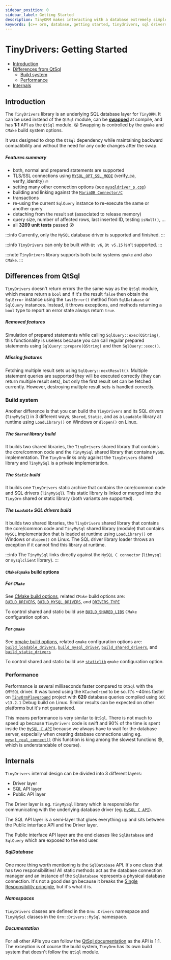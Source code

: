 ```yaml
---
sidebar_position: 0
sidebar_label: Getting Started
description: TinyORM makes interacting with a database extremely simple using raw SQL, a fluent query builder, and the TinyORM. It provides first-party support for four databases MySQL/MariaDB, PostgreSQL, and SQLite.
keywords: [c++ orm, database, getting started, tinydrivers, sql drivers]
---
```


# TinyDrivers: Getting Started

- [Introduction](#introduction)
- [Differences from QtSql](#differences-from-qtsql)
  - [Build system](#build-system)
  - [Performance](#performance)
- [Internals](#internals)

## Introduction

The `TinyDrivers` library is an underlying SQL database layer for `TinyORM`. It can be used instead of the `QtSql` module, can be <u>__swapped__</u> at compile, and has __1:1__ API as the `QtSql` module. 😮 Swapping is controlled by the `qmake` and `CMake` build system options.

It was designed to drop the `QtSql` dependency while maintaining backward compatibility and without the need for any code changes after the swap.

##### Features summary

 - both, normal and prepared statements are supported
 - TLS/SSL connections using [`MYSQL_OPT_SSL_MODE`](https://dev.mysql.com/doc/c-api/en/mysql-options.html) (verify_ca, verify_identity) 🔥
 - setting many other connection options (see [`mysqldriver_p.cpp`](https://github.com/silverqx/TinyORM/blob/main/drivers/mysql/src/orm/drivers/mysql/mysqldriver_p.cpp))
 - building and linking against the [`MariaDB Connector/C`](https://mariadb.com/kb/en/mariadb-connector-c/)
 - transactions
 - re-using the current `SqlQuery` instance to re-execute the same or another query
 - detaching from the result set (associated to release memory)
 - query size, number of affected rows, last inserted ID, testing `isNull()`, ...
 - all __3269 unit tests__ passed 😮

:::info
Currently, only the `MySQL` database driver is supported and finished.
:::

:::info
`TinyDrivers` can only be built with `Qt v6`, `Qt v5.15` isn't supported.
:::

:::note
`TinyDrivers` library supports both build systems `qmake` and also `CMake`.
:::

## Differences from QtSql

`TinyDrivers` doesn't return errors the the same way as the `QtSql` module, which means return a `bool` and if it's the result `false` then obtain the `SqlError` instance using the `lastError()` method from `SqlDatabase` or `SqlQuery` instances. Instead, it throws exceptions, and methods returning a `bool` type to report an error state always return `true`.

##### Removed features

Simulation of prepared statements while calling `SqlQuery::exec(QString)`, this functionality is useless because you can call regular prepared statements using `SqlQuery::prepare(QString)` and then `SqlQuery::exec()`.

##### Missing features

Fetching multiple result sets using `SqlQuery::nextResult()`. Multiple statement queries are supported they will be executed correctly (they can return multiple result sets), but only the first result set can be fetched currently. However, destroying multiple result sets is handled correctly.

### Build system

Another difference is that you can build the `TinyDrivers` and its SQL drivers (`TinyMySql`) in 3 different ways; `Shared`, `Static`, and as a `Loadable` library at runtime using `LoadLibrary()` on Windows or `dlopen()` on Linux.

##### The `Shared` library build

It builds two shared libraries, the `TinyDrivers` shared library that contains the core/common code and the `TinyMySql` shared library that contains `MySQL` implementation. The `TinyOrm` links only against the `TinyDrivers` shared library and `TinyMySql` is a private implementation.

##### The `Static` build

It builds one `TinyDrivers` static archive that contains the core/common code and SQL drivers (`TinyMySql`). This static library is linked or merged into the `TinyOrm` shared or static library (both variants are supported).

##### The `Loadable` SQL drivers build

It builds two shared libraries, the `TinyDrivers` shared library that contains the core/common code and `TinyMySql` shared library (module) that contains `MySQL` implementation that is loaded at runtime using `LoadLibrary()` on Windows or `dlopen()` on Linux. The SQL driver library loader throws an exception if it cannot find this library at runtime.

:::info
The `TinyMySql` links directly against the `MySQL C connector` (`libmysql` or `mysqlclient` library).
:::

#### `CMake`/`qmake` build options

##### For `CMake`

See [CMake build options](building/tinyorm.mdx#cmake-build-options), related `CMake` build options are:<br/>[`BUILD_DRIVERS`](building/tinyorm.mdx#BUILD_DRIVERS), [`BUILD_MYSQL_DRIVERS`](building/tinyorm.mdx#BUILD_MYSQL_DRIVERS), and [`DRIVERS_TYPE`](building/tinyorm.mdx#DRIVERS_TYPE)

To control shared and static build use [`BUILD_SHARED_LIBS`](https://cmake.org/cmake/help/latest/variable/BUILD_SHARED_LIBS.html) `CMake` configuration option.

##### For `qmake`

See [qmake build options](building/tinyorm.mdx#qmake-build-options), related `qmake` configuration options are:<br/>[`build_loadable_drivers`](building/tinyorm.mdx#build_loadable_drivers), [`build_mysql_driver`](building/tinyorm.mdx#build_mysql_driver), [`build_shared_drivers`](building/tinyorm.mdx#build_shared_drivers), and [`build_static_drivers`](building/tinyorm.mdx#build_static_drivers)

To control shared and static build use [`staticlib`](https://doc.qt.io/qt/qmake-variable-reference.html#config) `qmake` configuration option.

### Performance

Performance is several milliseconds faster compared to `QtSql` with the `QMYSQL` driver. It was tuned using the `KCacheGrind` to be so. It's ~40ms faster on [`TinyOrmPlayground`](https://github.com/silverqx/TinyOrmPlayground) project with __620__ database queries compiled using `GCC v13.2.1` Debug build on Linux. Similar results can be expected on other platforms but it's not guaranteed.

This means performance is very similar to `QtSql`. There is not much to speed up because `TinyDrivers` code is swift and 90% of the time is spent inside the [`MySQL C API`](https://dev.mysql.com/doc/c-api/en/) because we always have to wait for the database server, especially when creating database connections using eg. [`mysql_real_connect()`](https://dev.mysql.com/doc/c-api/en/mysql-real-connect.html) (this function is king among the slowest functions 😎, which is understandable of course).

## Internals

`TinyDrivers` internal design can be divided into 3 different layers:

 - Driver layer
 - SQL API layer
 - Public API layer

The Driver layer is eg. `TinyMySql` library which is responsible for communicating with the underlying database driver (eg. [`MySQL C API`](https://dev.mysql.com/doc/c-api/en/)).

The SQL API layer is a semi-layer that glues everything up and sits between the Public interface API and the Driver layer.

The Public interface API layer are the end classes like `SqlDatabase` and `SqlQuery` which are exposed to the end user.

##### SqlDatabase

One more thing worth mentioning is the `SqlDatabase` API. It's one class that has two responsibilities! All static methods act as the database connection manager and an instance of the `SqlDatabase` represents a physical database connection. It's not a good design because it breaks the [Single Responsibility principle](https://en.wikipedia.org/wiki/Single_responsibility_principle), but it's what it is.

##### Namespaces

`TinyDrivers` classes are defined in the `Orm::Drivers` namespace and `TinyMySql` classes in the `Orm::Drivers::MySql` namespace.

##### Documentation

For all other APIs you can follow the [QtSql documentation](https://doc.qt.io/qt/qtsql-index.html) as the API is 1:1. The exception is of course the build system, `TinyOrm` has its own build system that doesn't follow the `QtSql` module.
